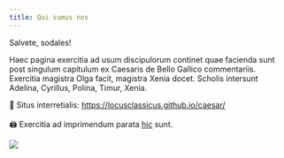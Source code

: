 ```yaml
---
title: Qui sumus nos
---
```


Salvete, sodales!

Haec pagina exercitia ad usum discipulorum continet quae facienda sunt post singulum capitulum ex Caesaris de Bello Gallico commentariis. Exercitia magistra Olga facit, magistra Xenia docet. Scholis intersunt Adelina, Cyrillus, Polina, Timur, Xenia.

🔗 Situs interretialis: <https://locusclassicus.github.io/caesar/> \
\
🖨️ Exercitia ad imprimendum parata [hic](http://antibarbari.ru) sunt.

![](team.jpg)
